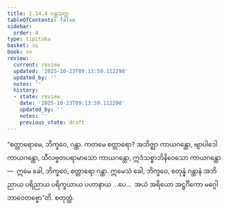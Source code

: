 ```yaml
---
title: 1.14.4 ဂန္ထသုတ္တ
tableOfContents: false
sidebar:
  order: 4
type: tipitaka
basket: su
book: sn
review:
  current: review
  updated: '2025-10-23T09:13:59.112290'
  updated_by: ''
  notes: ''
  history:
  - state: review
    date: '2025-10-23T09:13:59.112290'
    updated_by: ''
    notes: ''
    previous_state: draft
---
```



<ReviewStatus review={frontmatter.review} showDetails={true} />

<HypothesisAnnotation frontmatter={frontmatter} />

<DynamicBreadcrumb />

<Division number="175" book="sn" e="ch" v="18" p="305">

<Paragraph number="341" book="sn">
“စတ္တာရောမေ, ဘိက္ခဝေ, ဂန္ထာ. ကတမေ စတ္တာရော? အဘိဇ္ဈာ ကာယဂန္ထော, ဗျာပါဒေါ ကာယဂန္ထော, သီလဗ္ဗတပရာမာသော ကာယဂန္ထော, ဣဒံသစ္စာဘိနိဝေသော ကာယဂန္ထော—  ဣမေ ခေါ, ဘိက္ခဝေ, စတ္တာရော ဂန္ထာ. ဣမေသံ ခေါ, ဘိက္ခဝေ, စတုန္နံ ဂန္ထာနံ အဘိညာယ ပရိညာယ ပရိက္ခယာယ ပဟာနာယ …ပေ…  အယံ အရိယော အဋ္ဌင်္ဂိကော မဂ္ဂေါ ဘာဝေတဗ္ဗော”တိ.

</Paragraph>
</Division>

<Paragraph number="342" type="center" book="sn">
စတုတ္ထံ.
</Paragraph>